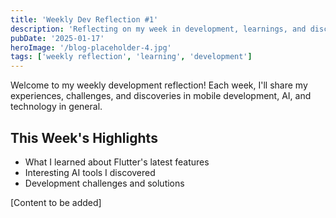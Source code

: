 ```yaml
---
title: 'Weekly Dev Reflection #1'
description: 'Reflecting on my week in development, learnings, and discoveries'
pubDate: '2025-01-17'
heroImage: '/blog-placeholder-4.jpg'
tags: ['weekly reflection', 'learning', 'development']
---
```


Welcome to my weekly development reflection! Each week, I'll share my experiences, challenges, and discoveries in mobile development, AI, and technology in general.

## This Week's Highlights

- What I learned about Flutter's latest features
- Interesting AI tools I discovered
- Development challenges and solutions

[Content to be added]
